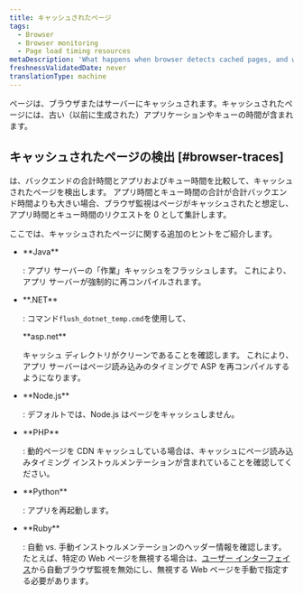 ```yaml
---
title: キャッシュされたページ
tags:
  - Browser
  - Browser monitoring
  - Page load timing resources
metaDescription: 'What happens when browser detects cached pages, and what to do.'
freshnessValidatedDate: never
translationType: machine
---
```


ページは、ブラウザまたはサーバーにキャッシュされます。キャッシュされたページには、古い（以前に生成された）アプリケーションやキューの時間が含まれます。

## キャッシュされたページの検出 [#browser-traces]

<InlinePopover type="browser"/>は、バックエンドの合計時間とアプリおよびキュー時間を比較して、キャッシュされたページを検出します。 アプリ時間とキュー時間の合計が合計バックエンド時間よりも大きい場合、ブラウザ監視はページがキャッシュされたと想定し、アプリ時間とキュー時間のリクエストを 0 として集計します。

ここでは、キャッシュされたページに関する追加のヒントをご紹介します。

* <DNT>
    **Java**
  </DNT>

  : アプリ サーバーの「作業」キャッシュをフラッシュします。 これにより、アプリ サーバーが強制的に再コンパイルされます。

* <DNT>
    **.NET**
  </DNT>

  : コマンド`flush_dotnet_temp.cmd`を使用して、

  <DNT>
    **asp.net**
  </DNT>

  キャッシュ ディレクトリがクリーンであることを確認します。 これにより、アプリ サーバーはページ読み込みのタイミングで ASP を再コンパイルするようになります。

* <DNT>
    **Node.js**
  </DNT>

  : デフォルトでは、Node.js はページをキャッシュしません。

* <DNT>
    **PHP**
  </DNT>

  : 動的ページを CDN キャッシュしている場合は、キャッシュにページ読み込みタイミング インストゥルメンテーションが含まれていることを確認してください。

* <DNT>
    **Python**
  </DNT>

  : アプリを再起動します。

* <DNT>
    **Ruby**
  </DNT>

  : 自動 vs. 手動インストゥルメンテーションのヘッダー情報を確認します。 たとえば、特定の Web ページを無視する場合は、[ユーザー インターフェイス](/docs/browser/new-relic-browser/getting-started/browser-settings)から自動ブラウザ監視を無効にし、無視する Web ページを手動で指定する必要があります。
